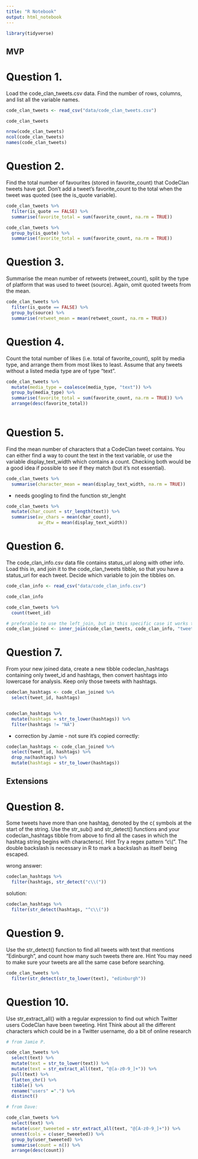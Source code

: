 ```yaml
---
title: "R Notebook"
output: html_notebook
---
```


```r
library(tidyverse)
```


## MVP


# Question 1.
Load the code_clan_tweets.csv data. Find the number of rows, columns, and list all the variable names.


```r
code_clan_tweets <- read_csv("data/code_clan_tweets.csv")

code_clan_tweets

nrow(code_clan_tweets)
ncol(code_clan_tweets)
names(code_clan_tweets)
```


# Question 2.
Find the total number of favourites (stored in favorite_count) that CodeClan tweets have got. Don’t add a tweet’s favorite_count to the total when the tweet was quoted (see the is_quote variable).

```r
code_clan_tweets %>% 
  filter(is_quote == FALSE) %>% 
  summarise(favorite_total = sum(favorite_count, na.rm = TRUE))
```
```r
code_clan_tweets %>% 
  group_by(is_quote) %>% 
  summarise(favorite_total = sum(favorite_count, na.rm = TRUE))
```


# Question 3.
Summarise the mean number of retweets (retweet_count), split by the type of platform that was used to tweet (source). Again, omit quoted tweets from the mean.


```r
code_clan_tweets %>% 
  filter(is_quote == FALSE) %>% 
  group_by(source) %>% 
  summarise(retweet_mean = mean(retweet_count, na.rm = TRUE))
```



# Question 4.
Count the total number of likes (i.e. total of favorite_count), split by media type, and arrange them from most likes to least. Assume that any tweets without a listed media type are of type “text”.

```r
code_clan_tweets %>% 
  mutate(media_type = coalesce(media_type, "text")) %>% 
  group_by(media_type) %>% 
  summarise(favorite_total = sum(favorite_count, na.rm = TRUE)) %>% 
  arrange(desc(favorite_total))
  
```


# Question 5.
Find the mean number of characters that a CodeClan tweet contains. You can either find a way to count the text in the text variable, or use the variable display_text_width which contains a count. Checking both would be a good idea if possible to see if they match (but it’s not essential).

```r
code_clan_tweets %>% 
  summarise(character_mean = mean(display_text_width, na.rm = TRUE))
```

- needs googling to find the function str_lenght

```r
code_clan_tweets %>% 
  mutate(char_count = str_length(text)) %>% 
  summarise(av_chars = mean(char_count),
            av_dtw = mean(display_text_width))
```


# Question 6.
The code_clan_info.csv data file contains status_url along with other info. Load this in, and join it to the code_clan_tweets tibble, so that you have a status_url for each tweet. Decide which variable to join the tibbles on.

```r
code_clan_info <- read_csv("data/code_clan_info.csv")

code_clan_info

code_clan_tweets %>% 
  count(tweet_id)

# preferable to use the left_join, but in this specific case it works the inner_join and full_join too
code_clan_joined <- inner_join(code_clan_tweets, code_clan_info, "tweet_id")
```


# Question 7.
From your new joined data, create a new tibble codeclan_hashtags containing only tweet_id and hashtags, then convert hashtags into lowercase for analysis. Keep only those tweets with hashtags.

```r
codeclan_hashtags <- code_clan_joined %>% 
  select(tweet_id, hashtags)


codeclan_hashtags %>% 
  mutate(hashtags = str_to_lower(hashtags)) %>% 
  filter(hashtags != "NA")
```


- correction by Jamie - not sure it's copied correctly:
```r
codeclan_hashtags <- code_clan_joined %>% 
  select(tweet_id, hashtags) %>%
  drop_na(hashtags) %>% 
  mutate(hashtags = str_to_lower(hashtags))
```


## Extensions


# Question 8.
Some tweets have more than one hashtag, denoted by the c( symbols at the start of the string. Use the str_sub() and str_detect() functions and your codeclan_hashtags tibble from above to find all the cases in which the hashtag string begins with charactersc(.
Hint
Try a regex pattern "c\\(". The double backslash is necessary in R to mark a backslash as itself being escaped.

wrong answer:
```r
codeclan_hashtags %>% 
  filter(hashtags, str_detect("c\\("))
```


solution:
```r
codeclan_hashtags %>% 
  filter(str_detect(hashtags, "^c\\("))
```



# Question 9.
Use the str_detect() function to find all tweets with text that mentions “Edinburgh”, and count how many such tweets there are.
Hint
You may need to make sure your tweets are all the same case before searching.

```r
code_clan_tweets %>% 
  filter(str_detect(str_to_lower(text), "edinburgh"))
```




# Question 10.
Use str_extract_all() with a regular expression to find out which Twitter users CodeClan have been tweeting.
Hint
Think about all the different characters which could be in a Twitter username, do a bit of online research



```r
# from Jamie P.

code_clan_tweets %>%
  select(text) %>%
  mutate(text = str_to_lower(text)) %>%
  mutate(text = str_extract_all(text, "@[a-z0-9_]+")) %>%
  pull(text) %>%
  flatten_chr() %>%
  tibble() %>%
  rename("users" =".") %>% 
  distinct()
```

```r
# from Dave:

code_clan_tweets %>%
  select(text) %>%
  mutate(user_tweeeted = str_extract_all(text, "@[A-z0-9_]+")) %>%
  unnest(cols = c(user_tweeeted)) %>%
  group_by(user_tweeeted) %>%
  summarise(count = n()) %>%
  arrange(desc(count))
```

